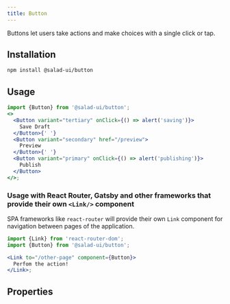 ```yaml
---
title: Button
---
```



Buttons let users take actions and make choices with a single click or tap.

## Installation

```bash
npm install @salad-ui/button
```

## Usage

```jsx
import {Button} from '@salad-ui/button';
<>
  <Button variant="tertiary" onClick={() => alert('saving')}>
    Save Draft
  </Button>{' '}
  <Button variant="secondary" href="/preview">
    Preview
  </Button>{' '}
  <Button variant="primary" onClick={() => alert('publishing')}>
    Publish
  </Button>
</>;
```

### Usage with React Router, Gatsby and other frameworks that provide their own `<Link/>` component

SPA frameworks like `react-router` will provide their own `Link` component for navigation between pages of the application.

```jsx previewable=false
import {Link} from 'react-router-dom';
import {Button} from '@salad-ui/button';

<Link to="/other-page" component={Button}>
  Perfom the action!
</Link>;
```

## Properties

<Props component={Button} />
